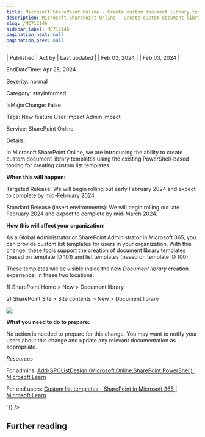 ```yaml
---
title: Microsoft SharePoint Online - Create custom document library templates
description: Microsoft SharePoint Online - Create custom document library templates
slug: /MC712146
sidebar_label: MC712146
pagination_next: null
pagination_prev: null
---
```



| Published | Act by | Last updated |
| Feb 03, 2024 |  | Feb 03, 2024 |

EndDateTime: Apr 25, 2024

Severity: normal

Category: stayInformed

IsMajorChange: False

Tags: New feature User impact Admin impact

Service: SharePoint Online

Details: 

<div dangerouslySetInnerHTML={{__html:`
<p>In Microsoft SharePoint Online, we are introducing the ability to create custom document library templates using the existing PowerShell-based tooling for creating custom list templates.</span><br></p>
<p><b>When this will happen:</b></p>

<p>Targeted Release: We will begin rolling out early February 2024 and expect to complete by mid-February 2024.<br></p><p>Standard Release (insert environments): We will begin rolling out late February 2024 and expect to complete by mid-March 2024.</p>

<p><b>How this will affect your organization:</b><br></p>

<p>As a Global Administrator or SharePoint Administrator in Microsoft 365, you can provide custom list templates for users in your organization. With this change, these tools support the creation of document library templates (based on template ID 101) and list templates (based on template ID 100).</p>

<p>These templates will be visible inside the new <i>Document library </i>creation experience, in these two locations:</p><p>1) SharePoint Home &gt; New &gt; Document library</p><p>2) SharePoint Site &gt; Site contents &gt; New &gt; Document library</p><p><img src="https://img-prod-cms-rt-microsoft-com.akamaized.net/cms/api/am/imageFileData/RW1hdFS?ver=d7a5" style="width: 400px alt=" user="" settings";"=""><br></p>
<p><b>What you need to do to prepare:</b><br></p>
<p>No action is needed to prepare for this change. You may want to notify your users about this change and update any relevant documentation as appropriate.</p><p><i>Resources</i></p><p>For admins: <a href="https://learn.microsoft.com/powershell/module/sharepoint-online/add-spolistdesign?view=sharepoint-ps" target="_blank">Add-SPOListDesign (Microsoft.Online.SharePoint.PowerShell) | Microsoft Learn</a></p><p>For end users: <a href="https://learn.microsoft.com/sharepoint/lists-custom-template" target="_blank">Custom list templates - SharePoint in Microsoft 365 | Microsoft Learn</a></p>
`}} />

## Further reading
